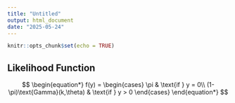 ```yaml
---
title: "Untitled"
output: html_document
date: "2025-05-24"
---
```


```r
knitr::opts_chunk$set(echo = TRUE)

```

## Likelihood Function

$$
\begin{equation*}
    f(y) = \begin{cases}
        \pi & \text{if } y = 0\\
        (1-\pi)\text{Gamma}(k,\theta) & \text{if } y > 0
    \end{cases}
\end{equation*}
$$